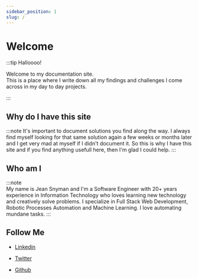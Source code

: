 ```yaml
---
sidebar_position: 1
slug: /
---
```


# Welcome

:::tip Halloooo!

Welcome to my documentation site.  
This is a place where I write down all my findings and challenges I come across in my day to day projects.

:::

## Why do I have this site

:::note
It's important to document solutions you find along the way. I always find myself looking for that same solution again a few weeks or months later and I get very mad at myself if I didn't document it. So this is why I have this site and if you find anything usefull here, then I'm glad I could help.
:::

## Who am I

:::note  
My name is Jean Snyman and I'm a Software Engineer with 20+ years experience in Information Technology who loves learning new technology and creatively solve problems. I specialize in Full Stack Web Development, Robotic Processes Automation and Machine Learning. I love automating mundane tasks.
:::

## Follow Me

- [Linkedin](https://linkedin.com/in/jean-snyman-js "LinkedIn")

- [Twitter](https://twitter.com/JeanSnyman "Twitter")

- [Github](https://github.com/snymanje "Github")
